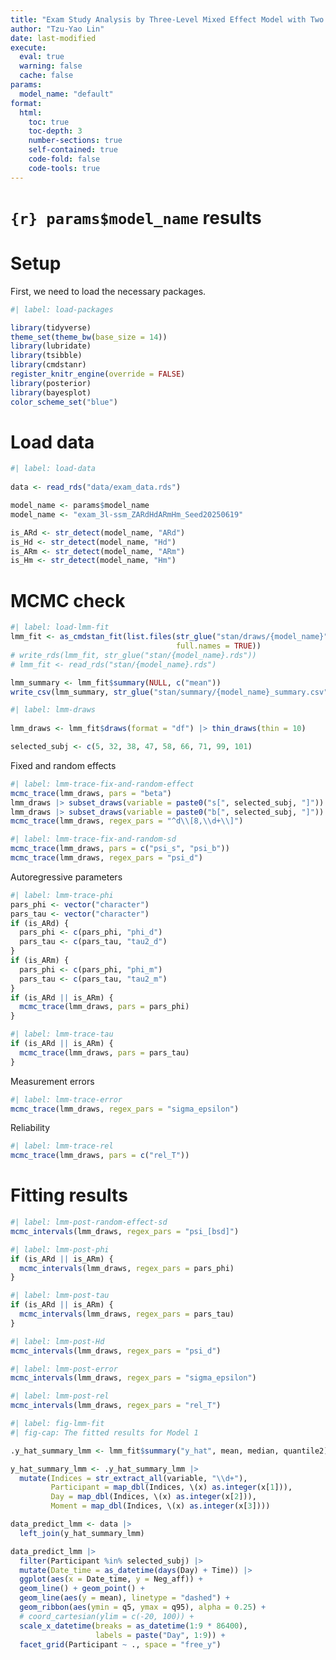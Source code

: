 ```yaml
---
title: "Exam Study Analysis by Three-Level Mixed Effect Model with Two Autoregressive Processes"
author: "Tzu-Yao Lin"
date: last-modified
execute:
  eval: true
  warning: false
  cache: false
params:
  model_name: "default"
format: 
  html:
    toc: true
    toc-depth: 3
    number-sections: true
    self-contained: true
    code-fold: false
    code-tools: true
---
```


# `{r} params$model_name` results

# Setup

First, we need to load the necessary packages.

```r
#| label: load-packages

library(tidyverse)
theme_set(theme_bw(base_size = 14))
library(lubridate)
library(tsibble)
library(cmdstanr)
register_knitr_engine(override = FALSE)
library(posterior)
library(bayesplot)
color_scheme_set("blue")
```

# Load data

```r
#| label: load-data
 
data <- read_rds("data/exam_data.rds")

model_name <- params$model_name
model_name <- "exam_3l-ssm_ZARdHdARmHm_Seed20250619"

is_ARd <- str_detect(model_name, "ARd")
is_Hd <- str_detect(model_name, "Hd")
is_ARm <- str_detect(model_name, "ARm")
is_Hm <- str_detect(model_name, "Hm")
```


# MCMC check

```r
#| label: load-lmm-fit
lmm_fit <- as_cmdstan_fit(list.files(str_glue("stan/draws/{model_name}"), 
                                     full.names = TRUE))
# write_rds(lmm_fit, str_glue("stan/{model_name}.rds"))
# lmm_fit <- read_rds("stan/{model_name}.rds")

lmm_summary <- lmm_fit$summary(NULL, c("mean"))
write_csv(lmm_summary, str_glue("stan/summary/{model_name}_summary.csv"))
```

```r
#| label: lmm-draws
 
lmm_draws <- lmm_fit$draws(format = "df") |> thin_draws(thin = 10)

selected_subj <- c(5, 32, 38, 47, 58, 66, 71, 99, 101)
```

Fixed and random effects
```r
#| label: lmm-trace-fix-and-random-effect
mcmc_trace(lmm_draws, pars = "beta")
lmm_draws |> subset_draws(variable = paste0("s[", selected_subj, "]")) |> mcmc_trace()
lmm_draws |> subset_draws(variable = paste0("b[", selected_subj, "]")) |> mcmc_trace()
mcmc_trace(lmm_draws, regex_pars = "^d\\[8,\\d+\\]")
```

```r
#| label: lmm-trace-fix-and-random-sd
mcmc_trace(lmm_draws, pars = c("psi_s", "psi_b"))
mcmc_trace(lmm_draws, regex_pars = "psi_d")
```


Autoregressive parameters
```r
#| label: lmm-trace-phi
pars_phi <- vector("character")
pars_tau <- vector("character")
if (is_ARd) {
  pars_phi <- c(pars_phi, "phi_d")
  pars_tau <- c(pars_tau, "tau2_d")
}
if (is_ARm) {
  pars_phi <- c(pars_phi, "phi_m")
  pars_tau <- c(pars_tau, "tau2_m")
}
if (is_ARd || is_ARm) {
  mcmc_trace(lmm_draws, pars = pars_phi)
}
```

```r
#| label: lmm-trace-tau
if (is_ARd || is_ARm) {
  mcmc_trace(lmm_draws, pars = pars_tau)
}
```

Measurement errors

```r
#| label: lmm-trace-error
mcmc_trace(lmm_draws, regex_pars = "sigma_epsilon")
```

Reliability
```r
#| label: lmm-trace-rel
mcmc_trace(lmm_draws, pars = c("rel_T"))
```


# Fitting results

```r
#| label: lmm-post-random-effect-sd
mcmc_intervals(lmm_draws, regex_pars = "psi_[bsd]")
```

```r
#| label: lmm-post-phi
if (is_ARd || is_ARm) { 
  mcmc_intervals(lmm_draws, regex_pars = pars_phi)
}
```
```r
#| label: lmm-post-tau
if (is_ARd || is_ARm) {
  mcmc_intervals(lmm_draws, regex_pars = pars_tau)
}
```

```r
#| label: lmm-post-Hd
mcmc_intervals(lmm_draws, regex_pars = "psi_d") 
```

```r
#| label: lmm-post-error
mcmc_intervals(lmm_draws, regex_pars = "sigma_epsilon")
```

```r
#| label: lmm-post-rel
mcmc_intervals(lmm_draws, regex_pars = "rel_T")
```

```r
#| label: fig-lmm-fit
#| fig-cap: The fitted results for Model 1 

.y_hat_summary_lmm <- lmm_fit$summary("y_hat", mean, median, quantile2) 

y_hat_summary_lmm <- .y_hat_summary_lmm |> 
  mutate(Indices = str_extract_all(variable, "\\d+"), 
         Participant = map_dbl(Indices, \(x) as.integer(x[1])),
         Day = map_dbl(Indices, \(x) as.integer(x[2])),
         Moment = map_dbl(Indices, \(x) as.integer(x[3])))

data_predict_lmm <- data |> 
  left_join(y_hat_summary_lmm)

data_predict_lmm |> 
  filter(Participant %in% selected_subj) |> 
  mutate(Date_time = as_datetime(days(Day) + Time)) |> 
  ggplot(aes(x = Date_time, y = Neg_aff)) + 
  geom_line() + geom_point() +
  geom_line(aes(y = mean), linetype = "dashed") +
  geom_ribbon(aes(ymin = q5, ymax = q95), alpha = 0.25) +
  # coord_cartesian(ylim = c(-20, 100)) +
  scale_x_datetime(breaks = as_datetime(1:9 * 86400),
                   labels = paste("Day", 1:9)) +
  facet_grid(Participant ~ ., space = "free_y") 
```


